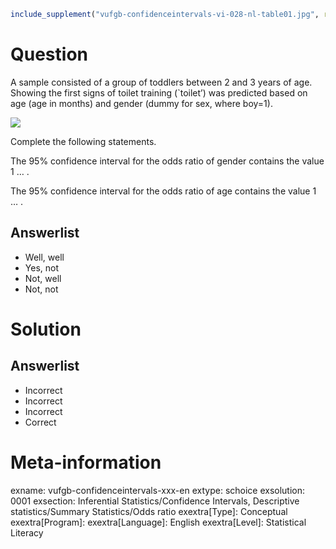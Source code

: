 ```r
include_supplement("vufgb-confidenceintervals-vi-028-nl-table01.jpg", recursive = TRUE)
```

Question
========

A sample consisted of a group of toddlers between 2 and 3 years of age. Showing the first signs of toilet training (`toilet') was predicted based on age (age in months) and gender (dummy for sex, where boy=1).

![](vufgb-confidenceintervals-vi-028-nl-table01.jpg)
  
Complete the following statements.

The 95% confidence interval for the odds ratio of gender contains the value 1 ... .

The 95% confidence interval for the odds ratio of age contains the value 1 ... .  
  
Answerlist
----------
* Well, well
* Yes, not
* Not, well
* Not, not

Solution
========

Answerlist
----------
* Incorrect
* Incorrect
* Incorrect
* Correct

Meta-information
================
exname: vufgb-confidenceintervals-xxx-en
extype: schoice
exsolution: 0001
exsection: Inferential Statistics/Confidence Intervals, Descriptive statistics/Summary Statistics/Odds ratio
exextra[Type]: Conceptual
exextra[Program]: 
exextra[Language]: English
exextra[Level]: Statistical Literacy
